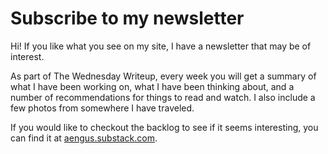 
# Subscribe to my newsletter 

Hi! If you like what you see on my site, I have a newsletter that may be of interest. 

As part of The Wednesday Writeup, every week you will get a summary of what I have been working on, what I have been thinking about, and a number of recommendations for things to read and watch. I also include a few photos from somewhere I have traveled. 

If you would like to checkout the backlog to see if it seems interesting, you can find it at [aengus.substack.com](https://aengus.substack.com/).


<Newsletter />